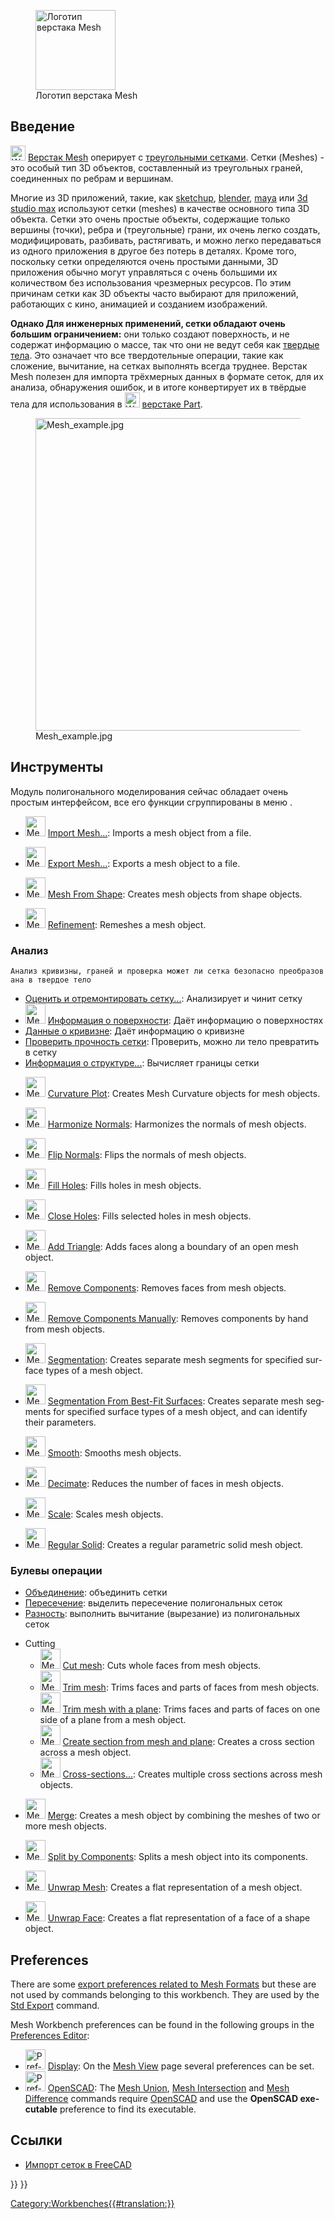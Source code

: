 <languages/>

<div class="mw-translate-fuzzy">
{{Docnav/ru
|[[Inspection Workbench/ru|Верстак Inspection]]
|[[OpenSCAD_Workbench/ru|Верстак OpenSCAD]]
|IconL=Workbench_Inspection.svg
|IconR=Workbench_OpenSCAD.svg
}}
</div>

[[Image:Workbench_Mesh.svg|thumb|128px|Логотип верстака Mesh]]

{{TOCright}}

<span id="Introduction"></span>
==Введение==

<div class="mw-translate-fuzzy">
[[Image:Workbench_Mesh.svg|24px]] [[Mesh_Workbench/ru|Верстак Mesh]] оперирует с [https://ru.wikipedia.org/wiki/Полигональная_сетка треугольными сетками]. Сетки (Meshes) - это особый тип 3D объектов, составленный из треугольных граней, соединенных по ребрам и вершинам.
</div>

<div class="mw-translate-fuzzy">
Многие из 3D приложений, такие, как [http://ru.wikipedia.org/wiki/Sketchup sketchup], [http://ru.wikipedia.org/wiki/Blender blender], [http://ru.wikipedia.org/wiki/Autodesk_Maya maya] или [http://ru.wikipedia.org/wiki/Autodesk_3ds_Max 3d studio max] используют сетки (meshes) в качестве основного типа 3D объекта. Сетки это очень простые объекты, содержащие только вершины (точки), ребра и (треугольные) грани, их очень легко создать, модифицировать, разбивать, растягивать, и можно легко передаваться из одного приложения в другое без потерь в деталях. Кроме того, поскольку сетки определяются очень простыми данными, 3D приложения обычно могут управляться с очень большими их количеством без использования чрезмерных ресурсов. По этим причинам сетки как 3D объекты часто выбирают для приложений, работающих с кино, анимацией и созданием изображений.
</div>

<div class="mw-translate-fuzzy">
'''Однако Для инженерных применений, сетки обладают очень большим ограничением:''' они только создают поверхность, и не содержат информацию о массе, так что они не ведут себя как [[Glossary/ru#Solid|твердые тела]]. Это означает что все твердотельные операции, такие как сложение, вычитание, на сетках выполнять всегда труднее. Верстак Mesh полезен для импорта трёхмерных данных в формате сеток, для их анализа, обнаружения ошибок, и в итоге конвертирует их в твёрдые тела для использования в [[Image:Workbench_Part.svg|24px]] [[Part Workbench/ru|верстаке Part]].
</div>

[[Image:Mesh_example.jpg|500px]]

<span id="Tools"></span>
==Инструменты==

<div class="mw-translate-fuzzy">
Модуль полигонального моделирования сейчас обладает очень простым интерфейсом, все его функции сгруппированы в меню {{MenuCommand|Сетки}}.
</div>

<div lang="en" dir="ltr" class="mw-content-ltr">
* [[Image:Mesh_Import.svg|32px]] [[Mesh_Import|Import Mesh…]]: Imports a mesh object from a file.
</div>

<div lang="en" dir="ltr" class="mw-content-ltr">
* [[Image:Mesh_Export.svg|32px]] [[Mesh_Export|Export Mesh…]]: Exports a mesh object to a file.
</div>

<div lang="en" dir="ltr" class="mw-content-ltr">
* [[Image:Mesh_FromPartShape.svg|32px]] [[Mesh_FromPartShape|Mesh From Shape]]: Creates mesh objects from shape objects.
</div>

<div lang="en" dir="ltr" class="mw-content-ltr">
* [[Image:Mesh_RemeshGmsh.svg|32px]] [[Mesh_RemeshGmsh|Refinement]]: Remeshes a mesh object.
</div>

<div class="mw-translate-fuzzy">
=== Анализ ===
 Анализ кривизны, граней и проверка может ли сетка безопасно преобразована в твердое тело
* [[Mesh EvaluateRepair/ru|Оценить и отремонтировать сетку...]]: Анализирует и чинит сетку
* [[Image:Mesh_EvaluateFacet.svg|32px]] [[Mesh EvaluateFacet/ru|Информация о поверхности]]: Даёт информацию о поверхностях
* [[Mesh EvaluateCurvature/ru|Данные о кривизне]]: Даёт информацию о кривизне
* [[Mesh EvaluateSolid/ru|Проверить прочность сетки]]: Проверить, можно ли тело превратить в сетку
* [[Mesh BoundingBox/ru|Информация о структуре...]]: Вычисляет границы сетки
</div>

<div lang="en" dir="ltr" class="mw-content-ltr">
* [[Image:Mesh_VertexCurvature.svg|32px]] [[Mesh_VertexCurvature|Curvature Plot]]: Creates Mesh Curvature objects for mesh objects.
</div>

<div lang="en" dir="ltr" class="mw-content-ltr">
* [[Image:Mesh_HarmonizeNormals.svg|32px]] [[Mesh_HarmonizeNormals|Harmonize Normals]]: Harmonizes the normals of mesh objects.
</div>

<div lang="en" dir="ltr" class="mw-content-ltr">
* [[Image:Mesh_FlipNormals.svg|32px]] [[Mesh_FlipNormals|Flip Normals]]: Flips the normals of mesh objects.
</div>

<div lang="en" dir="ltr" class="mw-content-ltr">
* [[Image:Mesh_FillupHoles.svg|32px]] [[Mesh_FillupHoles|Fill Holes]]: Fills holes in mesh objects.
</div>

<div lang="en" dir="ltr" class="mw-content-ltr">
* [[Image:Mesh_FillInteractiveHole.svg|32px]] [[Mesh_FillInteractiveHole|Close Holes]]: Fills selected holes in mesh objects.
</div>

<div lang="en" dir="ltr" class="mw-content-ltr">
* [[Image:Mesh_AddFacet.svg|32px]] [[Mesh_AddFacet|Add Triangle]]: Adds faces along a boundary of an open mesh object.
</div>

<div lang="en" dir="ltr" class="mw-content-ltr">
* [[Image:Mesh_RemoveComponents.svg|32px]] [[Mesh_RemoveComponents|Remove Components]]: Removes faces from mesh objects.
</div>

<div lang="en" dir="ltr" class="mw-content-ltr">
* [[Image:Mesh_RemoveCompByHand.svg|32px]] [[Mesh_RemoveCompByHand|Remove Components Manually]]: Removes components by hand from mesh objects.
</div>

<div lang="en" dir="ltr" class="mw-content-ltr">
* [[Image:Mesh_Segmentation.svg|32px]] [[Mesh_Segmentation|Segmentation]]: Creates separate mesh segments for specified surface types of a mesh object.
</div>

<div lang="en" dir="ltr" class="mw-content-ltr">
* [[Image:Mesh_SegmentationBestFit.svg|32px]] [[Mesh_SegmentationBestFit|Segmentation From Best-Fit Surfaces]]: Creates separate mesh segments for specified surface types of a mesh object, and can identify their parameters.
</div>

<div lang="en" dir="ltr" class="mw-content-ltr">
* [[Image:Mesh_Smoothing.svg|32px]] [[Mesh_Smoothing|Smooth]]: Smooths mesh objects.
</div>

<div lang="en" dir="ltr" class="mw-content-ltr">
* [[Image:Mesh_Decimating.svg|32px]] [[Mesh_Decimating|Decimate]]: Reduces the number of faces in mesh objects.
</div>

<div lang="en" dir="ltr" class="mw-content-ltr">
* [[Image:Mesh_Scale.svg|32px]] [[Mesh_Scale|Scale]]: Scales mesh objects.
</div>

<div lang="en" dir="ltr" class="mw-content-ltr">
* [[Image:Mesh_BuildRegularSolid.svg|32px]] [[Mesh_BuildRegularSolid|Regular Solid]]: Creates a regular parametric solid mesh object.
</div>

<div class="mw-translate-fuzzy">
=== Булевы операции ===
* [[Mesh Union/ru|Объединение]]: объединить сетки
* [[Mesh Intersection/ru|Пересечение]]: выделить пересечение полигональных сеток
* [[Mesh Difference/ru|Разность]]: выполнить вычитание (вырезание) из полигональных сеток
</div>

<div class="mw-translate-fuzzy">
* Cutting
** [[Image:Mesh_PolyCut.svg|32px]] [[Mesh_PolyCut|Cut mesh]]: Cuts whole faces from mesh objects.
** [[Image:Mesh_PolyTrim.svg|32px]] [[Mesh_PolyTrim|Trim mesh]]: Trims faces and parts of faces from mesh objects.
** [[Image:Mesh_TrimByPlane.svg|32px]] [[Mesh_TrimByPlane|Trim mesh with a plane]]: Trims faces and parts of faces on one side of a plane from a mesh object.
** [[Image:Mesh_SectionByPlane.svg|32px]] [[Mesh_SectionByPlane|Create section from mesh and plane]]: Creates a cross section across a mesh object.
** [[Image:Mesh_CrossSections.svg|32px]] [[Mesh_CrossSections|Cross-sections...]]: Creates multiple cross sections across mesh objects. {{Version|0.19}}
</div>

<div lang="en" dir="ltr" class="mw-content-ltr">
* [[Image:Mesh_Merge.svg|32px]] [[Mesh_Merge|Merge]]: Creates a mesh object by combining the meshes of two or more mesh objects.
</div>

<div lang="en" dir="ltr" class="mw-content-ltr">
* [[Image:Mesh_SplitComponents.svg|32px]] [[Mesh_SplitComponents|Split by Components]]: Splits a mesh object into its components.
</div>

<div lang="en" dir="ltr" class="mw-content-ltr">
* [[Image:MeshPart_CreateFlatMesh.svg|32px]] [[MeshPart_CreateFlatMesh|Unwrap Mesh]]: Creates a flat representation of a mesh object.
</div>

<div lang="en" dir="ltr" class="mw-content-ltr">
* [[Image:MeshPart_CreateFlatFace.svg|32px]] [[MeshPart_CreateFlatFace|Unwrap Face]]: Creates a flat representation of a face of a shape object.
</div>

<div lang="en" dir="ltr" class="mw-content-ltr">
==Preferences==
</div>

<div lang="en" dir="ltr" class="mw-content-ltr">
There are some [[Import_Export_Preferences#Mesh_Formats|export preferences related to Mesh Formats]] but these are not used by commands belonging to this workbench. They are used by the [[Std_Export|Std Export]] command.
</div>

<div lang="en" dir="ltr" class="mw-content-ltr">
Mesh Workbench preferences can be found in the following groups in the [[Preferences_Editor|Preferences Editor]]:
* [[Image:Preferences-display.svg|32px]] [[Preferences_Editor#Display|Display]]: On the [[Preferences_Editor#Mesh_View|Mesh View]] page several preferences can be set.
* [[Image:Preferences-openscad.svg|32px]] [[OpenSCAD_Preferences|OpenSCAD]]: The [[Mesh_Union|Mesh Union]], [[Mesh_Intersection|Mesh Intersection]] and [[Mesh_Difference|Mesh Difference]] commands require [http://www.openscad.org/ OpenSCAD] and use the '''OpenSCAD executable''' preference to find its executable.
</div>

<span id="Notes"></span>
<div class="mw-translate-fuzzy">
==Ссылки==
</div>

<div class="mw-translate-fuzzy">
* [[FreeCAD_and_Mesh_Import/ru|Импорт сеток в FreeCAD]]
</div>


<div class="mw-translate-fuzzy">
{{Docnav/ru
|[[Inspection Workbench/ru|Верстак Inspection]]
|[[OpenSCAD_Workbench/ru|Верстак OpenSCAD]]
|IconL=Workbench_Inspection.svg
|IconR=Workbench_OpenSCAD.svg
}}
</div>

{{Mesh Tools navi{{#translation:}}}}
{{Userdocnavi{{#translation:}}}}
[[Category:Workbenches{{#translation:}}]]